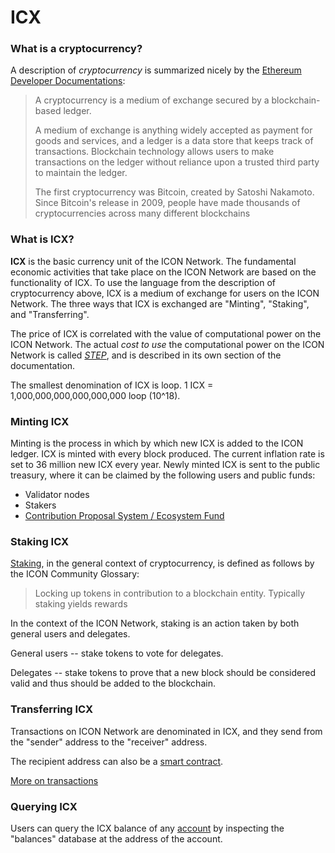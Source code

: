 # ICX

### What is a cryptocurrency?

A description of _cryptocurrency_ is summarized nicely by the [Ethereum Developer Documentations](https://ethereum.org/en/developers/docs/intro-to-ether/):

> A cryptocurrency is a medium of exchange secured by a blockchain-based ledger.
>
> A medium of exchange is anything widely accepted as payment for goods and services, and a ledger is a data store that keeps track of transactions. Blockchain technology allows users to make transactions on the ledger without reliance upon a trusted third party to maintain the ledger.
>
> The first cryptocurrency was Bitcoin, created by Satoshi Nakamoto. Since Bitcoin's release in 2009, people have made thousands of cryptocurrencies across many different blockchains

### What is ICX?

**ICX** is the basic currency unit of the ICON Network. The fundamental economic activities that take place on the ICON Network are based on the functionality of ICX. To use the language from the description of cryptocurrency above, ICX is a medium of exchange for users on the ICON Network. The three ways that ICX is exchanged are "Minting", "Staking", and "Transferring".

The price of ICX is correlated with the value of computational power on the ICON Network. The actual _cost to use_ the computational power on the ICON Network is called [_STEP_](./step), and is described in its own section of the documentation.

The smallest denomination of ICX is loop. 1 ICX = 1,000,000,000,000,000,000 loop (10^18).

### Minting ICX

Minting is the process in which by which new ICX is added to the ICON ledger. ICX is minted with every block produced. The current inflation rate is set to 36 million new ICX every year. Newly minted ICX is sent to the public treasury, where it can be claimed by the following users and public funds:

* Validator nodes
* Stakers
* [Contribution Proposal System / Ecosystem Fund](https://cps.icon.community/)

### Staking ICX

[Staking](/concepts/economics/staking), in the general context of cryptocurrency, is defined as follows by the ICON Community Glossary:

> Locking up tokens in contribution to a blockchain entity. Typically staking yields rewards

In the context of the ICON Network, staking is an action taken by both general users and delegates.

General users -- stake tokens to vote for delegates.

Delegates -- stake tokens to prove that a new block should be considered valid and thus should be added to the blockchain.

### Transferring ICX

Transactions on ICON Network are denominated in ICX, and they send from the "sender" address to the "receiver" address.

The recipient address can also be a [smart contract](/icon-stack/smart-contracts).

[More on transactions](/concepts/computational-utilities/transactions)

### Querying ICX

Users can query the ICX balance of any [account](/concepts/computational-utilities/accounts) by inspecting the "balances" database at the address of the account.
